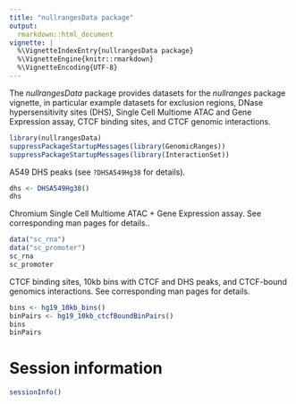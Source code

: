 ```yaml
---
title: "nullrangesData package"
output:
  rmarkdown::html_document
vignette: |
  %\VignetteIndexEntry{nullrangesData package}
  %\VignetteEngine{knitr::rmarkdown}
  %\VignetteEncoding{UTF-8}
---
```


The *nullrangesData* package provides datasets for the *nullranges*
package vignette, in particular example datasets for exclusion
regions, DNase hypersensitivity sites (DHS), Single Cell Multiome ATAC and Gene Expression assay,
CTCF binding sites,
and CTCF genomic interactions.

```r
library(nullrangesData)
suppressPackageStartupMessages(library(GenomicRanges))
suppressPackageStartupMessages(library(InteractionSet))
```

A549 DHS peaks (see `?DHSA549Hg38` for details).

```r
dhs <- DHSA549Hg38()
dhs
```

Chromium Single Cell Multiome ATAC + Gene Expression assay. See corresponding man pages for details..

```r
data("sc_rna")
data("sc_promoter")
sc_rna
sc_promoter
```

CTCF binding sites, 10kb bins with CTCF and DHS peaks, and CTCF-bound
genomics interactions. See corresponding man pages for details.

```r
bins <- hg19_10kb_bins()
binPairs <- hg19_10kb_ctcfBoundBinPairs()
bins
binPairs
```

# Session information

```r
sessionInfo()
```

